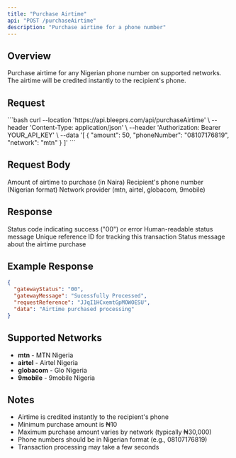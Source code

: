 ```yaml
---
title: "Purchase Airtime"
api: "POST /purchaseAirtime"
description: "Purchase airtime for a phone number"
---
```


## Overview

Purchase airtime for any Nigerian phone number on supported networks. The airtime will be credited instantly to the recipient's phone.

## Request

<RequestExample>
```bash
curl --location 'https://api.bleeprs.com/api/purchaseAirtime' \
--header 'Content-Type: application/json' \
--header 'Authorization: Bearer YOUR_API_KEY' \
--data '[
  {
    "amount": 50,
    "phoneNumber": "08107176819",
    "network": "mtn"
  }
]'
```
</RequestExample>

## Request Body

<RequestField name="amount" type="number" required>
  Amount of airtime to purchase (in Naira)
</RequestField>

<RequestField name="phoneNumber" type="string" required>
  Recipient's phone number (Nigerian format)
</RequestField>

<RequestField name="network" type="string" required>
  Network provider (mtn, airtel, globacom, 9mobile)
</RequestField>

## Response

<ResponseField name="gatewayStatus" type="string">
  Status code indicating success ("00") or error
</ResponseField>

<ResponseField name="gatewayMessage" type="string">
  Human-readable status message
</ResponseField>

<ResponseField name="requestReference" type="string">
  Unique reference ID for tracking this transaction
</ResponseField>

<ResponseField name="data" type="string">
  Status message about the airtime purchase
</ResponseField>

## Example Response

```json
{
  "gatewayStatus": "00",
  "gatewayMessage": "Sucessfully Processed",
  "requestReference": "JJqI1HCxemtGpMOWOESU",
  "data": "Airtime purchased processing"
}
```

## Supported Networks

- **mtn** - MTN Nigeria
- **airtel** - Airtel Nigeria  
- **globacom** - Glo Nigeria
- **9mobile** - 9mobile Nigeria

## Notes

- Airtime is credited instantly to the recipient's phone
- Minimum purchase amount is ₦10
- Maximum purchase amount varies by network (typically ₦30,000)
- Phone numbers should be in Nigerian format (e.g., 08107176819)
- Transaction processing may take a few seconds
